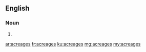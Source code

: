 ==English==

===Noun===
{{head|en}}
# {{plural of|acreage}}

[[ar:acreages]]
[[fr:acreages]]
[[ku:acreages]]
[[mg:acreages]]
[[my:acreages]]
